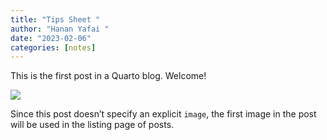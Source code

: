 ```yaml
---
title: "Tips Sheet "
author: "Hanan Yafai "
date: "2023-02-06"
categories: [notes]
---
```


This is the first post in a Quarto blog. Welcome!

![](thumbnail.jpg)

Since this post doesn't specify an explicit `image`, the first image in the post will be used in the listing page of posts.

